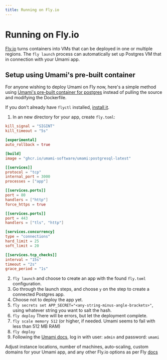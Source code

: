 ```yaml
---
title: Running on Fly.io
---
```


# Running on Fly.io

[Fly.io](https://fly.io) turns containers into VMs that can be deployed in one or multiple regions. The `fly launch` process can automatically set up Postgres VM that in connection with your Umami app.

## Setup using Umami's pre-built container

For anyone wishing to deploy Umami on Fly now, here's a simple method using [Umami's pre-built container for postgres](https://github.com/umami-software/umami/pkgs/container/umami/123905077?tag=postgresql-latest) instead of pulling the source and modifying the Dockerfile.

If you don't already have `flyctl` installed, [install it](https://fly.io/docs/hands-on/install-flyctl/).

1. In an new directory for your app, create `fly.toml`:

```toml
kill_signal = "SIGINT"
kill_timeout = "5s"

[experimental]
auto_rollback = true

[build]
image = "ghcr.io/umami-software/umami:postgresql-latest"

[[services]]
protocol = "tcp"
internal_port = 3000
processes = ["app"]

[[services.ports]]
port = 80
handlers = ["http"]
force_https = true

[[services.ports]]
port = 443
handlers = ["tls", "http"]

[services.concurrency]
type = "connections"
hard_limit = 25
soft_limit = 20

[[services.tcp_checks]]
interval = "15s"
timeout = "2s"
grace_period = "1s"
```

2. `fly launch` and choose to create an app with the found `fly.toml` configuration.
3. Go through the launch steps, and choose `y` on the step to create a connected Postgres app.
4. Choose not to deploy the app yet.
5. `fly secrets set APP_SECRET="<any-string-minus-angle-brackets>"`, using whatever string you want to salt the hash.
6. `fly deploy` There will be errors, but let the deployment complete.
7. `fly scale memory 512` (or higher, if needed. Umami seems to fail with less than 512 MB RAM)
8. `fly deploy`
9. Following the [Umami docs](https://umami.is/docs/login), log in with user: `admin` and password: `umami`

Adjust instance locations, number of machines, auto-scaling, custom domains for your Umami app, and any other Fly.io options as per Fly [docs](https://fly.io/docs/)
